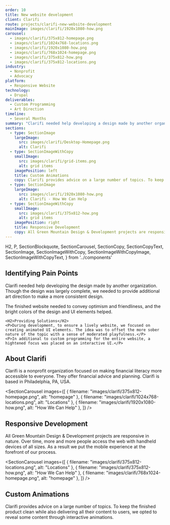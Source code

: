 ```yaml
---
order: 10
title: New website development
client: Clarifi
route: projects/clarifi-new-website-development
mainImage: images/clarifi/1920x1080-how.png
carousel:
  - images/clarifi/375x812-homepage.png
  - images/clarifi/1024x768-locations.png
  - images/clarifi/1920x1080-how.png
  - images/clarifi/768x1024-homepage.png
  - images/clarifi/375x812-how.png
  - images/clarifi/375x812-locations.png
industry:
  - Nonprofit
  - Advocacy
platform:
  - Responsive Website
technology:
  - Drupal
deliverables:
  - Custom Programming
  - Art Direction
timeline:
  - Several Months
summary: "Clarifi needed help developing a design made by another organization."
sections:
  - type: SectionImage
    largeImage:
      src: images/clarifi/Desktop-Homepage.png
      alt: Clarifi
  - type: SectionImageWithCopy
    smallImage:
      src: images/clarifi/grid-items.png
      alt: grid items
    imagePosition: left
    title: Custom Animations
    copy: Clarifi provides advice on a large number of topics. To keep the finished product clean while also delivering all their content to users, we opted to reveal some content through interactive animations.
  - type: SectionImage
    largeImage:
      src: images/clarifi/1920x1080-how.png
      alt: Clarifi - How We Can Help
  - type: SectionImageWithCopy
    smallImage:
      src: images/clarifi/375x812-how.png
      alt: grid items
    imagePosition: right
    title: Responsive Development
    copy: All Green Mountain Design & Development projects are responsive in nature. Over time, more and more people access the web with handheld devices of all sizes. As a result we put the mobile experience at the forefront of our process.
---
```


  H2,
  P,
  SectionBlockquote,
  SectionCarousel,
  SectionCopy,
  SectionCopyText,
  SectionImage,
  SectionImageWithCopy,
  SectionImageWithCopyImage,
  SectionImageWithCopyText,
} from '../components'

<SectionCopy>
    <H2>Identifying Pain Points</H2>
    <P>Clarifi needed help developing the design made by another organization. Though the design was largely complete, we needed to provide additional art direction to make a more consistent design.</P>
    <P>The finished website needed to convey optimism and friendliness, and the bright colors of the design and UI elements helped.</P>
    
    <H2>Providing Solutions</H2>
    <P>During development, to ensure a lively website, we focused on creating animated UI elements. The idea was to offset the more sober nature of the topic with a sense of moderated playfulness.</P>
    <P>In additional to custom programming for the entire website, a hightened focus was placed on an interactive UI.</P>
</SectionCopy>

<SectionImage filename="images/clarifi/1920x1080-how.png" />

<SectionCopy backgroundColor="colors.accent.base" columns={0}>
    <H2>About Clarifi</H2>
    <P>Clarifi is a nonprofit organization focused on making financial literacy more accessible to everyone. They offer financial advice and planning. Clarifi is based in Philadelphia, PA, USA.</P> 
</SectionCopy>

<SectionCarousel images={[
    { filename: "images/clarifi/375x812-homepage.png", alt: "homepage" },
    { filename: "images/clarifi/1024x768-locations.png", alt: "Locations" },
    { filename: "images/clarifi/1920x1080-how.png", alt: "How We Can Help" },
]} />

<SectionImageWithCopy backgroundColor="colors.backgroundDark" filename="images/clarifi/375x812-how.png" alt="Clarifi How We Can Help" imagePosition="right">
    <H2>Responsive Development</H2>
    <P>All Green Mountain Design & Development projects are responsive in nature. Over time, more and more people access the web with handheld devices of all sizes. As a result we put the mobile experience at the forefront of our process.</P>
</SectionImageWithCopy>

<SectionCarousel images={[
    { filename: "images/clarifi/375x812-locations.png", alt: "Locations" },
    { filename: "images/clarifi/375x812-how.png", alt: "How We Can Help" },
    { filename: "images/clarifi/768x1024-homepage.png", alt: "homepage" },
]} />

<SectionImageWithCopy backgroundColor="colors.backgroundDark" filename="images/clarifi/grid-items.png" alt="grid items" imagePosition="left">
    <H2>Custom Animations</H2>
    <P>Clarifi provides advice on a large number of topics. To keep the finished product clean while also delivering all their content to users, we opted to reveal some content through interactive animations.</P>
</SectionImageWithCopy>


